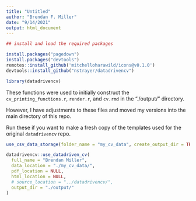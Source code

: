 ---
title: "Untitled"
author: "Brendan F. Miller"
date: "9/14/2021"
output: html_document
---

```{r}

## install and load the required packages

install.packages("pagedown")
install.packages("devtools")
remotes::install_github('mitchelloharawild/icons@v0.1.0')
devtools::install_github("nstrayer/datadrivencv")

library(datadrivencv)

```

These functions were used to initially construct the `cv_printing_functions.r`, `render.r`, and `cv.rmd` in the "./output/" directory.

However, I have adjustments to these files and moved my versions into the main directory of this repo.

Run these if you want to make a fresh copy of the templates used for the original `datadrivencv` repo.

```{r, eval=FALSE}

use_csv_data_storage(folder_name = "my_cv_data", create_output_dir = TRUE)

```

```{r, eval=FALSE}

datadrivencv::use_datadriven_cv(
  full_name = "Brendan Miller",
  data_location = "./my_cv_data/",
  pdf_location = NULL,
  html_location = NULL,
  # source_location = "../datadrivencv/",
  output_dir = "./output/"
)

```

